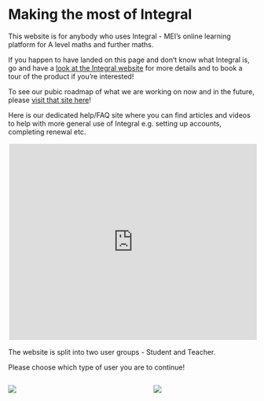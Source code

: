 # Making the most of Integral

This website is for anybody who uses Integral - MEI's online learning platform for A level maths and further maths.

If you happen to have landed on this page and don't know what Integral is, go and have a [look at the Integral website](https://integralmaths.org){target="_blank"} for more details and to book a tour of the product if you're interested!

To see our pubic roadmap of what we are working on now and in the future, please [visit that site here](https://app.loopedin.io/integral){target="_blank"}!

Here is our dedicated help/FAQ site where you can find articles and videos to help with more general use of Integral e.g. setting up accounts, completing renewal etc.

<iframe src="https://integralmaths.tawk.help/" style="border:2px #ffffff solid;" name="HelpFAQ" scrolling="yes" frameborder="1" marginheight="0px" marginwidth="0px" height="400px" width="100%" allowfullscreen></iframe>

The website is split into two user groups - Student and Teacher.

Please choose which type of user you are to continue!

::: columns
::: {.column width="45%"}
[![](images/image-2146262084.png)](Student.qmd)
:::

::: {.column width="10%"}

:::

::: {.column width="45%"}
[![](images/image-1354084555.png)](Teacher.qmd)
:::
:::
